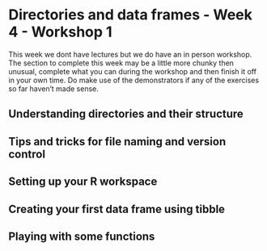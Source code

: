 # Directories and data frames - Week 4 - Workshop 1

This week we dont have lectures but we do have an in person workshop. The section to complete this week may be a little more chunky then unusual, complete what you can during the workshop and then finish it off in your own time. Do make use of the demonstrators if any of the exercises so far haven't made sense. 

## Understanding directories and their structure 

## Tips and tricks for file naming and version control

## Setting up your R workspace 

## Creating your first data frame using tibble 

## Playing with some functions





